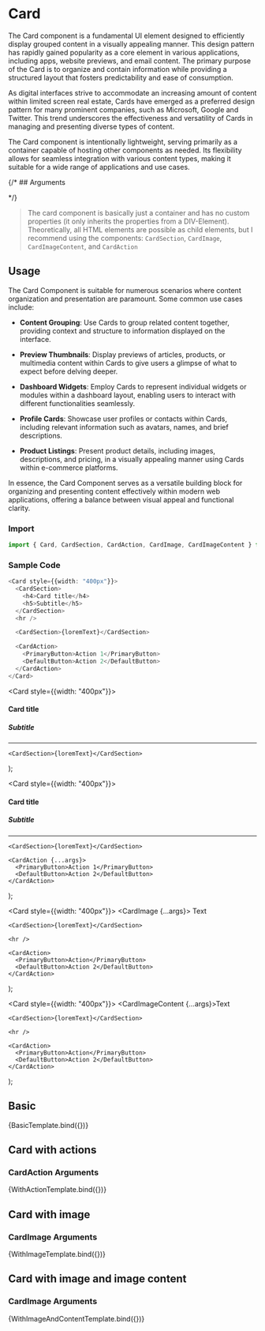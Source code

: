 
<Meta title="Components/Card" component={Card} />

# Card

The Card component is a fundamental UI element designed to efficiently display grouped content in a visually appealing manner. 
This design pattern has rapidly gained popularity as a core element in various applications, including apps, website previews, and email content. 
The primary purpose of the Card is to organize and contain information while providing a structured layout that fosters predictability and ease of consumption.

As digital interfaces strive to accommodate an increasing amount of content within limited screen real estate, Cards have emerged as a preferred design pattern for many prominent companies, such as Microsoft, Google and Twitter. 
This trend underscores the effectiveness and versatility of Cards in managing and presenting diverse types of content.

The Card component is intentionally lightweight, serving primarily as a container capable of hosting other components as needed. 
Its flexibility allows for seamless integration with various content types, making it suitable for a wide range of applications and use cases.

{/* ## Arguments

<ArgTypes of={Card} /> */}

> The card component is basically just a container and has no custom properties (it only inherits the properties from a DIV-Element). Theoretically, all HTML elements are possible as child elements, but I recommend using the components: `CardSection`, `CardImage`, `CardImageContent`, and `CardAction`

## Usage

The Card Component is suitable for numerous scenarios where content organization and presentation are paramount. Some common use cases include:

- **Content Grouping**: Use Cards to group related content together, providing context and structure to information displayed on the interface.

- **Preview Thumbnails**: Display previews of articles, products, or multimedia content within Cards to give users a glimpse of what to expect before delving deeper.

- **Dashboard Widgets**: Employ Cards to represent individual widgets or modules within a dashboard layout, enabling users to interact with different functionalities seamlessly.

- **Profile Cards**: Showcase user profiles or contacts within Cards, including relevant information such as avatars, names, and brief descriptions.

- **Product Listings**: Present product details, including images, descriptions, and pricing, in a visually appealing manner using Cards within e-commerce platforms.

In essence, the Card Component serves as a versatile building block for organizing and presenting content effectively within modern web applications, offering a balance between visual appeal and functional clarity.

### Import

```typescript
import { Card, CardSection, CardAction, CardImage, CardImageContent } from '@spfxappdev/fluentui-react-controls';
```

### Sample Code

```typescript
<Card style={{width: "400px"}}>
  <CardSection>
    <h4>Card title</h4>
    <h5>Subtitle</h5>
  </CardSection>
  <hr />

  <CardSection>{loremText}</CardSection>

  <CardAction>
    <PrimaryButton>Action 1</PrimaryButton>
    <DefaultButton>Action 2</DefaultButton>
  </CardAction>
</Card>
```


  <Card style={{width: "400px"}}>
    <CardSection>
      <h4>Card title</h4>
      <h5>Subtitle</h5>
    </CardSection>
    <hr />

    <CardSection>{loremText}</CardSection>

  </Card>
);

  <Card style={{width: "400px"}}>
    <CardSection>
      <h4>Card title</h4>
      <h5>Subtitle</h5>
    </CardSection>
    <hr />

    <CardSection>{loremText}</CardSection>

    <CardAction {...args}>
      <PrimaryButton>Action 1</PrimaryButton>
      <DefaultButton>Action 2</DefaultButton>
    </CardAction>

  </Card>
);

  <Card style={{width: "400px"}}>
    <CardImage {...args}>
      <CardImageContent showOnBottom>Text</CardImageContent>
    </CardImage>

    <CardSection>{loremText}</CardSection>

    <hr />

    <CardAction>
      <PrimaryButton>Action</PrimaryButton>
      <DefaultButton>Action 2</DefaultButton>
    </CardAction>

  </Card>
);

  <Card style={{width: "400px"}}>
    <CardImage imageSrc="https://picsum.photos/450/300">
      <CardImageContent {...args}>Text</CardImageContent>
    </CardImage>

    <CardSection>{loremText}</CardSection>

    <hr />

    <CardAction>
      <PrimaryButton>Action</PrimaryButton>
      <DefaultButton>Action 2</DefaultButton>
    </CardAction>

  </Card>
);

## Basic

<Canvas>
  <Story name="Basic">{BasicTemplate.bind({})}</Story>
</Canvas>

## Card with actions

### CardAction Arguments

<ArgTypes of={CardAction} />

<Canvas>
  <Story name="Actions" args={{ vertical: false }}>
    {WithActionTemplate.bind({})}
  </Story>
</Canvas>

## Card with image

### CardImage Arguments

<ArgTypes of={CardImage} />

<Canvas>
  <Story name="Image" args={{ imageSrc: 'https://picsum.photos/450/300' }}>
    {WithImageTemplate.bind({})}
  </Story>
</Canvas>

## Card with image and image content

### CardImage Arguments

<ArgTypes of={CardImageContent} />

<Canvas>
  <Story name="Image with content" args={{ showOnBottom: false, textCenter: false }}>
    {WithImageAndContentTemplate.bind({})}
  </Story>
</Canvas>
